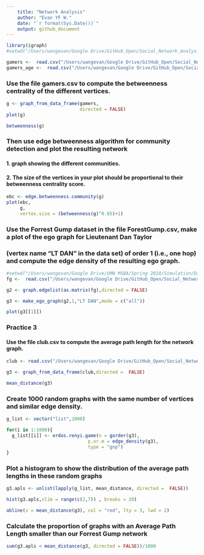 ```yaml
---  
    title: "Network Analysis"  
    author: "Evan YF W."  
    date: "`r format(Sys.Date())`"
    output: github_document
---  
```


```r
library(igraph)
#setwd("/Users/wangevan/Google Drive/GitHub_Open/Social_Network_Analysis/DataFiles (2)")

gamers <-  read.csv("/Users/wangevan/Google Drive/GitHub_Open/Social_Network_Analysis/DataFiles (2)/gamers.csv")
gamers_age <-  read.csv("/Users/wangevan/Google Drive/GitHub_Open/Social_Network_Analysis/DataFiles (2)/gamers-age.csv")
```


### Use  the  file gamers.csv to  compute  the  betweenness  centrality  of  the  different vertices.  
```r
g <- graph_from_data_frame(gamers,
                           directed = FALSE)
plot(g)

betweenness(g)
```
### Then  use  edge  betweenness algorithm  for  community  detection  and  plot  the  resulting network 
#### 1. graph showing the different communities. 

#### 2. The size of the vertices in your plot should be proportional to their betweenness centrality score.
```r
ebc <- edge.betweenness.community(g)
plot(ebc,
     g,
     vertex.size = (betweenness(g)^0.65)+1)
```


### Use the Forrest Gump dataset in the file ForestGump.csv, make a plot of the ego graph for Lieutenant Dan Taylor 

###  (vertex name "LT DAN" in the data set) of order 1 (i.e., one hop) and compute the edge density of the resulting ego graph.
```r
#setwd("/Users/wangevan/Google Drive/UMN MSBA/Spring 2018/Simulation/DataFiles (2)")
fg <-  read.csv("/Users/wangevan/Google Drive/GitHub_Open/Social_Network_Analysis/DataFiles (2)/ForestGump.csv")
```

```r
g2 <- graph.edgelist(as.matrix(fg),directed = FALSE)

g3 <- make_ego_graph(g2,1,"LT DAN",mode = c("all"))

plot(g3[[1]])
```

### Practice 3
#### Use  the  file club.csv to  compute  the  average  path  length  for  the  network  graph. 
```r
club <- read.csv("/Users/wangevan/Google Drive/GitHub_Open/Social_Network_Analysis/DataFiles (2)/club.csv")
```

```r
g3 <- graph_from_data_frame(club,directed =  FALSE)

mean_distance(g3)
```


### Create  1000  random  graphs  with  the  same  number  of  vertices  and  similar  edge  density. 
```r
g_list <- vector("list",1000)

for(i in 1:1000){
  g_list[[i]] <- erdos.renyi.game(n = gorder(g3), 
                              p.or.m = edge_density(g3), 
                              type = "gnp")
}
```


### Plot  a histogram to show the distribution of the average path lengths in these random graphs
```r
g3.apls <- unlist(lapply(g_list, mean_distance, directed =  FALSE))

hist(g3.apls,xlim = range(c(2,7)) , breaks = 20)

abline(v = mean_distance(g3), col = "red", lty = 3, lwd = 2)
```


### Calculate the proportion of graphs with an Average Path Length smaller than our Forrest Gump network
```r
sum(g3.apls < mean_distance(g3, directed = FALSE))/1000
```

